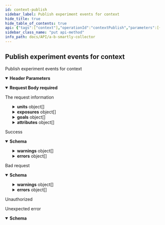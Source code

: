 ```yaml
---
id: context-publish
sidebar_label: Publish experiment events for context
hide_title: true
hide_table_of_contents: true
api: {"tags":["context"],"operationId":"contextPublish","parameters":[{"name":"X-Agent","in":"header","required":true,"schema":{"type":"string"}},{"name":"X-Environment","in":"header","required":true,"schema":{"type":"string"}},{"name":"X-Application","in":"header","required":false,"schema":{"type":"string"}},{"name":"X-Application-Version","in":"header","required":false,"schema":{"type":"integer","format":"int64"}}],"requestBody":{"required":true,"description":"The request information","content":{"application/json":{"schema":{"type":"object","required":["units","publishedAt"],"properties":{"hashed":{"type":"boolean","nullable":true,"default":false},"historic":{"type":"boolean","nullable":true,"default":false},"units":{"type":"array","items":{"type":"object","required":["type"],"properties":{"type":{"type":"string","example":"session_id"},"uid":{"type":"string","minLength":1,"maxLength":640,"example":"4a42766ca6313d26f49985e799ff4f3790fb86efa0fce46edb3ea8fbf1ea3408"}}}},"exposures":{"type":"array","items":{"type":"object","required":["id","name","variant","exposedAt","assigned","eligible"],"properties":{"id":{"type":"integer","format":"int32","minimum":0,"example":3},"name":{"type":"string","example":"exp_banner_color"},"unit":{"type":"string","nullable":true,"example":"session_id"},"variant":{"type":"integer","format":"int32","minimum":0,"maximum":128,"example":1},"exposedAt":{"type":"integer","format":"int64","example":1609244179528},"assigned":{"type":"boolean","example":true},"eligible":{"type":"boolean","example":true},"overridden":{"type":"boolean","example":false},"fullOn":{"type":"boolean","example":false},"custom":{"type":"boolean","example":false},"audienceMismatch":{"type":"boolean","example":false}}}},"goals":{"type":"array","items":{"type":"object","required":["name","achievedAt"],"properties":{"name":{"type":"string","example":"banner_click"},"achievedAt":{"type":"integer","format":"int64","example":1609254179528},"properties":{"type":"object","nullable":true}}}},"attributes":{"type":"array","items":{"type":"object","required":["name","setAt"],"properties":{"name":{"type":"string","example":"age"},"value":{"example":39,"nullable":true},"setAt":{"type":"integer","format":"int64","example":1609244179528}}}}}}}}},"responses":{"200":{"description":"Success","content":{"application/json":{"schema":{"type":"object","required":["ok"],"properties":{"ok":{"type":"boolean"},"warnings":{"type":"array","items":{"type":"object","required":["batchIndex","eventIndex","subject","message"],"properties":{"batchIndex":{"type":"integer"},"eventIndex":{"type":"integer"},"subject":{"type":"string"},"message":{"type":"string"}}}},"errors":{"type":"array","items":{"type":"object","required":["batchIndex","eventIndex","subject","message"],"properties":{"batchIndex":{"type":"integer"},"eventIndex":{"type":"integer"},"subject":{"type":"string"},"message":{"type":"string"}}}}}}}}},"400":{"description":"Bad request","content":{"application/json":{"schema":{"type":"object","required":["ok"],"properties":{"ok":{"type":"boolean"},"warnings":{"type":"array","items":{"type":"object","required":["batchIndex","eventIndex","subject","message"],"properties":{"batchIndex":{"type":"integer"},"eventIndex":{"type":"integer"},"subject":{"type":"string"},"message":{"type":"string"}}}},"errors":{"type":"array","items":{"type":"object","required":["batchIndex","eventIndex","subject","message"],"properties":{"batchIndex":{"type":"integer"},"eventIndex":{"type":"integer"},"subject":{"type":"string"},"message":{"type":"string"}}}}}}}}},"401":{"description":"Unauthorized"},"default":{"description":"Unexpected error","content":{"application/json":{"schema":{"type":"object","required":["code","message"],"properties":{"code":{"type":"integer","format":"int64"},"message":{"type":"string"}}}}}}},"description":"Publish experiment events for context","method":"put","path":"/context","servers":[{"url":"https://api-sandbox.absmartly.com/v1"}],"security":[{"ApiKey":[]}],"securitySchemes":{"ApiKey":{"type":"apiKey","name":"X-API-Key","in":"header"}},"jsonRequestBodyExample":{"hashed":false,"historic":false,"units":[{"type":"session_id","uid":"4a42766ca6313d26f49985e799ff4f3790fb86efa0fce46edb3ea8fbf1ea3408"}],"exposures":[{"id":3,"name":"exp_banner_color","unit":"session_id","variant":1,"exposedAt":1609244179528,"assigned":true,"eligible":true,"overridden":false,"fullOn":false,"custom":false,"audienceMismatch":false}],"goals":[{"name":"banner_click","achievedAt":1609254179528,"properties":{}}],"attributes":[{"name":"age","value":39,"setAt":1609244179528}]},"info":{"title":"A/B Smartly Collector","version":"1.0.0","description":"A/B Smartly Collector API Specification","contact":{"email":"api@absmartly.com"},"license":{"name":"Proprietary"}},"postman":{"name":"Publish experiment events for context","description":{"type":"text/plain"},"url":{"path":["context"],"host":["{{baseUrl}}"],"query":[],"variable":[]},"header":[{"disabled":false,"description":{"content":"(Required) ","type":"text/plain"},"key":"X-Agent","value":""},{"disabled":false,"description":{"content":"(Required) ","type":"text/plain"},"key":"X-Environment","value":""},{"disabled":false,"description":{"content":"","type":"text/plain"},"key":"X-Application","value":""},{"disabled":false,"description":{"content":"","type":"text/plain"},"key":"X-Application-Version","value":""},{"key":"Content-Type","value":"application/json"},{"key":"Accept","value":"application/json"}],"method":"PUT","body":{"mode":"raw","raw":"\"\"","options":{"raw":{"language":"json"}}}}}
sidebar_class_name: "put api-method"
info_path: docs/API/a-b-smartly-collector
---
```



## Publish experiment events for context



Publish experiment events for context

<details style={{"marginBottom":"1rem"}} data-collapsed={false} open={true}><summary style={{}}><strong>Header Parameters</strong></summary><div><ul><ParamsItem className={"paramsItem"} param={{"name":"X-Agent","in":"header","required":true,"schema":{"type":"string"}}}></ParamsItem><ParamsItem className={"paramsItem"} param={{"name":"X-Environment","in":"header","required":true,"schema":{"type":"string"}}}></ParamsItem><ParamsItem className={"paramsItem"} param={{"name":"X-Application","in":"header","required":false,"schema":{"type":"string"}}}></ParamsItem><ParamsItem className={"paramsItem"} param={{"name":"X-Application-Version","in":"header","required":false,"schema":{"type":"integer","format":"int64"}}}></ParamsItem></ul></div></details><MimeTabs><TabItem label={"application/json"} value={"application/json-schema"}><details style={{}} data-collapsed={false} open={true}><summary style={{"textAlign":"left"}}><strong>Request Body</strong><strong style={{"fontSize":"var(--ifm-code-font-size)","color":"var(--openapi-required)"}}> required</strong></summary><div style={{"textAlign":"left","marginLeft":"1rem"}}><div style={{"marginTop":"1rem","marginBottom":"1rem"}}>

The request information

</div></div><ul style={{"marginLeft":"1rem"}}><SchemaItem collapsible={false} name={"hashed"} required={false} schemaDescription={undefined} schemaName={"boolean"} qualifierMessage={undefined} defaultValue={false}></SchemaItem><SchemaItem collapsible={false} name={"historic"} required={false} schemaDescription={undefined} schemaName={"boolean"} qualifierMessage={undefined} defaultValue={false}></SchemaItem><SchemaItem collapsible={true} className={"schemaItem"}><details style={{}}><summary style={{}}><strong>units</strong><span style={{"opacity":"0.6"}}> object[]</span></summary><div style={{"marginLeft":"1rem"}}><SchemaItem collapsible={false} name={"type"} required={true} schemaDescription={undefined} schemaName={"string"} qualifierMessage={undefined} defaultValue={undefined}></SchemaItem><SchemaItem collapsible={false} name={"uid"} required={false} schemaDescription={undefined} schemaName={"string"} qualifierMessage={"**Possible values:** `non-empty` and `<= 640 characters`"} defaultValue={undefined}></SchemaItem></div></details></SchemaItem><SchemaItem collapsible={true} className={"schemaItem"}><details style={{}}><summary style={{}}><strong>exposures</strong><span style={{"opacity":"0.6"}}> object[]</span></summary><div style={{"marginLeft":"1rem"}}><SchemaItem collapsible={false} name={"id"} required={true} schemaDescription={undefined} schemaName={"int32"} qualifierMessage={undefined} defaultValue={undefined}></SchemaItem><SchemaItem collapsible={false} name={"name"} required={true} schemaDescription={undefined} schemaName={"string"} qualifierMessage={undefined} defaultValue={undefined}></SchemaItem><SchemaItem collapsible={false} name={"unit"} required={false} schemaDescription={undefined} schemaName={"string"} qualifierMessage={undefined} defaultValue={undefined}></SchemaItem><SchemaItem collapsible={false} name={"variant"} required={true} schemaDescription={undefined} schemaName={"int32"} qualifierMessage={"**Possible values:** `<= 128`"} defaultValue={undefined}></SchemaItem><SchemaItem collapsible={false} name={"exposedAt"} required={true} schemaDescription={undefined} schemaName={"int64"} qualifierMessage={undefined} defaultValue={undefined}></SchemaItem><SchemaItem collapsible={false} name={"assigned"} required={true} schemaDescription={undefined} schemaName={"boolean"} qualifierMessage={undefined} defaultValue={undefined}></SchemaItem><SchemaItem collapsible={false} name={"eligible"} required={true} schemaDescription={undefined} schemaName={"boolean"} qualifierMessage={undefined} defaultValue={undefined}></SchemaItem><SchemaItem collapsible={false} name={"overridden"} required={false} schemaDescription={undefined} schemaName={"boolean"} qualifierMessage={undefined} defaultValue={undefined}></SchemaItem><SchemaItem collapsible={false} name={"fullOn"} required={false} schemaDescription={undefined} schemaName={"boolean"} qualifierMessage={undefined} defaultValue={undefined}></SchemaItem><SchemaItem collapsible={false} name={"custom"} required={false} schemaDescription={undefined} schemaName={"boolean"} qualifierMessage={undefined} defaultValue={undefined}></SchemaItem><SchemaItem collapsible={false} name={"audienceMismatch"} required={false} schemaDescription={undefined} schemaName={"boolean"} qualifierMessage={undefined} defaultValue={undefined}></SchemaItem></div></details></SchemaItem><SchemaItem collapsible={true} className={"schemaItem"}><details style={{}}><summary style={{}}><strong>goals</strong><span style={{"opacity":"0.6"}}> object[]</span></summary><div style={{"marginLeft":"1rem"}}><SchemaItem collapsible={false} name={"name"} required={true} schemaDescription={undefined} schemaName={"string"} qualifierMessage={undefined} defaultValue={undefined}></SchemaItem><SchemaItem collapsible={false} name={"achievedAt"} required={true} schemaDescription={undefined} schemaName={"int64"} qualifierMessage={undefined} defaultValue={undefined}></SchemaItem><SchemaItem collapsible={false} name={"properties"} required={false} schemaDescription={undefined} schemaName={"object"} qualifierMessage={undefined} defaultValue={undefined}></SchemaItem></div></details></SchemaItem><SchemaItem collapsible={true} className={"schemaItem"}><details style={{}}><summary style={{}}><strong>attributes</strong><span style={{"opacity":"0.6"}}> object[]</span></summary><div style={{"marginLeft":"1rem"}}><SchemaItem collapsible={false} name={"name"} required={true} schemaDescription={undefined} schemaName={"string"} qualifierMessage={undefined} defaultValue={undefined}></SchemaItem><SchemaItem collapsible={false} name={"value"} required={false} schemaDescription={undefined} schemaName={""} qualifierMessage={undefined} defaultValue={undefined}></SchemaItem><SchemaItem collapsible={false} name={"setAt"} required={true} schemaDescription={undefined} schemaName={"int64"} qualifierMessage={undefined} defaultValue={undefined}></SchemaItem></div></details></SchemaItem></ul></details></TabItem></MimeTabs><div><ApiTabs><TabItem label={"200"} value={"200"}><div>

Success

</div><div><MimeTabs groupId={"mime-type"}><TabItem label={"application/json"} value={"application/json"}><SchemaTabs groupId={"schema-tabs"}><TabItem label={"Schema"} value={"Schema"}><details style={{}} data-collapsed={false} open={true}><summary style={{"textAlign":"left"}}><strong>Schema</strong></summary><div style={{"textAlign":"left","marginLeft":"1rem"}}></div><ul style={{"marginLeft":"1rem"}}><SchemaItem collapsible={false} name={"ok"} required={false} schemaDescription={undefined} schemaName={"boolean"} qualifierMessage={undefined} defaultValue={undefined}></SchemaItem><SchemaItem collapsible={true} className={"schemaItem"}><details style={{}}><summary style={{}}><strong>warnings</strong><span style={{"opacity":"0.6"}}> object[]</span></summary><div style={{"marginLeft":"1rem"}}><SchemaItem collapsible={false} name={"batchIndex"} required={false} schemaDescription={undefined} schemaName={"integer"} qualifierMessage={undefined} defaultValue={undefined}></SchemaItem><SchemaItem collapsible={false} name={"eventIndex"} required={false} schemaDescription={undefined} schemaName={"integer"} qualifierMessage={undefined} defaultValue={undefined}></SchemaItem><SchemaItem collapsible={false} name={"subject"} required={false} schemaDescription={undefined} schemaName={"string"} qualifierMessage={undefined} defaultValue={undefined}></SchemaItem><SchemaItem collapsible={false} name={"message"} required={false} schemaDescription={undefined} schemaName={"string"} qualifierMessage={undefined} defaultValue={undefined}></SchemaItem></div></details></SchemaItem><SchemaItem collapsible={true} className={"schemaItem"}><details style={{}}><summary style={{}}><strong>errors</strong><span style={{"opacity":"0.6"}}> object[]</span></summary><div style={{"marginLeft":"1rem"}}><SchemaItem collapsible={false} name={"batchIndex"} required={false} schemaDescription={undefined} schemaName={"integer"} qualifierMessage={undefined} defaultValue={undefined}></SchemaItem><SchemaItem collapsible={false} name={"eventIndex"} required={false} schemaDescription={undefined} schemaName={"integer"} qualifierMessage={undefined} defaultValue={undefined}></SchemaItem><SchemaItem collapsible={false} name={"subject"} required={false} schemaDescription={undefined} schemaName={"string"} qualifierMessage={undefined} defaultValue={undefined}></SchemaItem><SchemaItem collapsible={false} name={"message"} required={false} schemaDescription={undefined} schemaName={"string"} qualifierMessage={undefined} defaultValue={undefined}></SchemaItem></div></details></SchemaItem></ul></details></TabItem><TabItem label={"Example (from schema)"} value={"Example (from schema)"}><ResponseSamples responseExample={"{\n  \"ok\": true,\n  \"warnings\": [\n    {\n      \"batchIndex\": 0,\n      \"eventIndex\": 0,\n      \"subject\": \"string\",\n      \"message\": \"string\"\n    }\n  ],\n  \"errors\": [\n    {\n      \"batchIndex\": 0,\n      \"eventIndex\": 0,\n      \"subject\": \"string\",\n      \"message\": \"string\"\n    }\n  ]\n}"} language={"json"}></ResponseSamples></TabItem></SchemaTabs></TabItem></MimeTabs></div></TabItem><TabItem label={"400"} value={"400"}><div>

Bad request

</div><div><MimeTabs groupId={"mime-type"}><TabItem label={"application/json"} value={"application/json"}><SchemaTabs groupId={"schema-tabs"}><TabItem label={"Schema"} value={"Schema"}><details style={{}} data-collapsed={false} open={true}><summary style={{"textAlign":"left"}}><strong>Schema</strong></summary><div style={{"textAlign":"left","marginLeft":"1rem"}}></div><ul style={{"marginLeft":"1rem"}}><SchemaItem collapsible={false} name={"ok"} required={false} schemaDescription={undefined} schemaName={"boolean"} qualifierMessage={undefined} defaultValue={undefined}></SchemaItem><SchemaItem collapsible={true} className={"schemaItem"}><details style={{}}><summary style={{}}><strong>warnings</strong><span style={{"opacity":"0.6"}}> object[]</span></summary><div style={{"marginLeft":"1rem"}}><SchemaItem collapsible={false} name={"batchIndex"} required={false} schemaDescription={undefined} schemaName={"integer"} qualifierMessage={undefined} defaultValue={undefined}></SchemaItem><SchemaItem collapsible={false} name={"eventIndex"} required={false} schemaDescription={undefined} schemaName={"integer"} qualifierMessage={undefined} defaultValue={undefined}></SchemaItem><SchemaItem collapsible={false} name={"subject"} required={false} schemaDescription={undefined} schemaName={"string"} qualifierMessage={undefined} defaultValue={undefined}></SchemaItem><SchemaItem collapsible={false} name={"message"} required={false} schemaDescription={undefined} schemaName={"string"} qualifierMessage={undefined} defaultValue={undefined}></SchemaItem></div></details></SchemaItem><SchemaItem collapsible={true} className={"schemaItem"}><details style={{}}><summary style={{}}><strong>errors</strong><span style={{"opacity":"0.6"}}> object[]</span></summary><div style={{"marginLeft":"1rem"}}><SchemaItem collapsible={false} name={"batchIndex"} required={false} schemaDescription={undefined} schemaName={"integer"} qualifierMessage={undefined} defaultValue={undefined}></SchemaItem><SchemaItem collapsible={false} name={"eventIndex"} required={false} schemaDescription={undefined} schemaName={"integer"} qualifierMessage={undefined} defaultValue={undefined}></SchemaItem><SchemaItem collapsible={false} name={"subject"} required={false} schemaDescription={undefined} schemaName={"string"} qualifierMessage={undefined} defaultValue={undefined}></SchemaItem><SchemaItem collapsible={false} name={"message"} required={false} schemaDescription={undefined} schemaName={"string"} qualifierMessage={undefined} defaultValue={undefined}></SchemaItem></div></details></SchemaItem></ul></details></TabItem><TabItem label={"Example (from schema)"} value={"Example (from schema)"}><ResponseSamples responseExample={"{\n  \"ok\": true,\n  \"warnings\": [\n    {\n      \"batchIndex\": 0,\n      \"eventIndex\": 0,\n      \"subject\": \"string\",\n      \"message\": \"string\"\n    }\n  ],\n  \"errors\": [\n    {\n      \"batchIndex\": 0,\n      \"eventIndex\": 0,\n      \"subject\": \"string\",\n      \"message\": \"string\"\n    }\n  ]\n}"} language={"json"}></ResponseSamples></TabItem></SchemaTabs></TabItem></MimeTabs></div></TabItem><TabItem label={"401"} value={"401"}><div>

Unauthorized

</div><div></div></TabItem><TabItem label={"default"} value={"default"}><div>

Unexpected error

</div><div><MimeTabs groupId={"mime-type"}><TabItem label={"application/json"} value={"application/json"}><SchemaTabs groupId={"schema-tabs"}><TabItem label={"Schema"} value={"Schema"}><details style={{}} data-collapsed={false} open={true}><summary style={{"textAlign":"left"}}><strong>Schema</strong></summary><div style={{"textAlign":"left","marginLeft":"1rem"}}></div><ul style={{"marginLeft":"1rem"}}><SchemaItem collapsible={false} name={"code"} required={false} schemaDescription={undefined} schemaName={"int64"} qualifierMessage={undefined} defaultValue={undefined}></SchemaItem><SchemaItem collapsible={false} name={"message"} required={false} schemaDescription={undefined} schemaName={"string"} qualifierMessage={undefined} defaultValue={undefined}></SchemaItem></ul></details></TabItem><TabItem label={"Example (from schema)"} value={"Example (from schema)"}><ResponseSamples responseExample={"{\n  \"code\": 0,\n  \"message\": \"string\"\n}"} language={"json"}></ResponseSamples></TabItem></SchemaTabs></TabItem></MimeTabs></div></TabItem></ApiTabs></div>
      